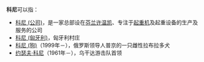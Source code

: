 '''科尼'''可以指：

*[[科尼_(公司)|科尼 (公司)]]，是一家总部设在[[芬兰|芬兰]][[许温凯|许温凯]]、专注于[[起重机|起重机]]及起重设备的生产及服务的公司
*[[科尼_(匈牙利)|科尼 (匈牙利)]]，匈牙利村庄
*[[科尼_(狗)|科尼 (狗)]]（1999年－），俄罗斯领导人普京的一只雌性拉布拉多犬
*[[约瑟夫·科尼|约瑟夫·科尼]]（1961年－），乌干达游击队首领

{{Disambig|Cat=二字消歧义}}